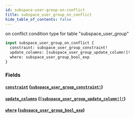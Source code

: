 ```yaml
---
id: subspace-user-group-on-conflict
title: subspace_user_group_on_conflict
hide_table_of_contents: false
---
```


on conflict condition type for table "subspace_user_group"

```graphql
input subspace_user_group_on_conflict {
  constraint: subspace_user_group_constraint!
  update_columns: [subspace_user_group_update_column!]!
  where: subspace_user_group_bool_exp
}
```

### Fields

#### [`constraint`](#) ([`subspace_user_group_constraint!`](../enums/subspace-user-group-constraint))

#### [`update_columns`](#) ([`[subspace_user_group_update_column!]!`](../enums/subspace-user-group-update-column))

#### [`where`](#) ([`subspace_user_group_bool_exp`](../inputs/subspace-user-group-bool-exp))
